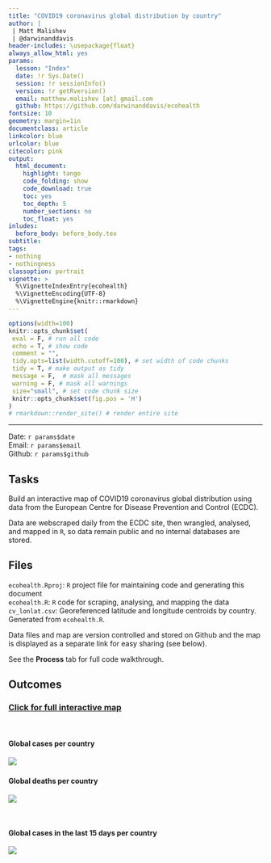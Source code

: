 ```yaml
---
title: "COVID19 coronavirus global distribution by country"
author: |
 | Matt Malishev
 | @darwinanddavis
header-includes: \usepackage{float}
always_allow_html: yes
params: 
  lesson: "Index"
  date: !r Sys.Date()
  session: !r sessionInfo()  
  version: !r getRversion()
  email: matthew.malishev [at] gmail.com 
  github: https://github.com/darwinanddavis/ecohealth
fontsize: 10
geometry: margin=1in
documentclass: article
linkcolor: blue
urlcolor: blue
citecolor: pink 
output:
  html_document:
    highlight: tango
    code_folding: show
    code_download: true
    toc: yes
    toc_depth: 5
    number_sections: no
    toc_float: yes
inludes:
  before_body: before_body.tex
subtitle: 
tags:
- nothing
- nothingness
classoption: portrait
vignette: >
  %\VignetteIndexEntry{ecohealth}
  %\VignetteEncoding{UTF-8}
  %\VignetteEngine{knitr::rmarkdown}
---
```


<!-- --------------------------------------------- -->
<!-- rmd settings -------------------------------- -->

<!-- equation rendering -->
<script type="text/x-mathjax-config">
  MathJax.Hub.Config({ TeX: { equationNumbers: {autoNumber: "all"} } });
</script>

```r
options(width=100)
knitr::opts_chunk$set(
 eval = F, # run all code
 echo = T, # show code
 comment = "",
 tidy.opts=list(width.cutoff=100), # set width of code chunks
 tidy = T, # make output as tidy
 message = F,  # mask all messages
 warning = F, # mask all warnings 
 size="small", # set code chunk size
 knitr::opts_chunk$set(fig.pos = 'H')
)
# rmarkdown::render_site() # render entire site
```

<!-- --------------------------------------------- -->
<!-- begin doc -------------------------------- -->

\newpage  

******      

Date: `r params$date`  
Email: `r params$email`  
Github: `r params$github`  

## Tasks

Build an interactive map of COVID19 coronavirus global distribution using data from the European Centre for Disease Prevention and Control (ECDC). 

Data are webscraped daily from the ECDC site, then wrangled, analysed, and mapped in `R`, so data remain public and no internal databases are stored. 

## Files  
`ecohealth.Rproj`: `R` project file for maintaining code and generating this document       
`ecohealth.R`: `R` code for scraping, analysing, and mapping the data   
`cv_lonlat.csv`: Georeferenced latitude and longitude centroids by country. Generated from `ecohealth.R`.         

Data files and map are version controlled and stored on Github and the map is displayed as a separate link for easy sharing (see below).          

See the **Process** tab for full code walkthrough.     

## Outcomes  

### [Click for full interactive map](https://darwinanddavis.github.io/worldmaps/coronavirus.html)        

\  

#### Global cases per country  
![](img/1.jpg)
\   

#### Global deaths per country      
![](img/2.jpg)    

\    

#### Global cases in the last 15 days per country    
![](img/3.jpg)    
